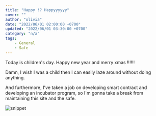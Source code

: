 ```yaml
---
title: "Happy !? Happyyyyyy"
cover: ""
author: "olivia"
date: "2022/06/01 02:00:00 +0700"
updated: "2022/06/01 03:30:00 +0700"
category: "n/a"
tags:
    - General
    - Safe
---
```


Today is children's day. Happy new year and merry xmas !!!!!!

Damn, I wish I was a child then I can easily laze around without doing anything. 

And furthermore, I've taken a job on developing smart contract and developing an incubator program, so I'm gonna take a break from maintaining this site and the safe.

![snippet](./enna_smart.jpg)
